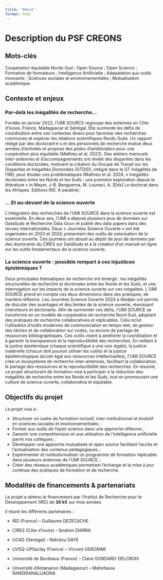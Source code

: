 ```yaml
---
title: "About"
format: html
---
```


# Description du PSF CREONS

## Mots-clés

Coopération équitable Nords-Sud ; Open Source ; Open Science ; Formation de formateurs ; Intelligence Artificielle ; Adapatation aux outils innovants ; Sciences sociales et environnementales ; Mutualisation académique.

## Contexte et enjeux

### Par-delà les inégalités de recherche...

Fondée en janvier 2022, l’UMI SOURCE regroupe des antennes en Côte d’Ivoire, France, Madagascar et Sénégal. Elle surmonte les défis de coordination entre ces contextes divers pour favoriser des recherches communes et explorer les relations scientifiques Nords-Suds. Un rapport rédigé par des doctorant·e·s et des personnels de recherche évalue deux années d’activités et propose des pistes d’amélioration pour une coopération plus équitable (Mathieu et al. 2023). Des ateliers mensuels inter-antennes et d’accompagnements ont révélé des disparités dans les conditions doctorales, motivant la création du Groupe de Travail sur les Disparités et Inégalités Doctorales (GTDID), intégré dans le GT Inégalités de l’IRD, pour étudier ces problématiques (Mathieu et al. 2024, « Inégalités doctorales entre les Nords et les Suds : une première exploration depuis la littérature » in Meyer, J-B. Benguerna, M. Lounaci, A. \[Eds\] Le doctorat dans les Afriques. Editions IRD. A paraître).

### ... Et au-devant de la science ouverte

L’intégration des recherches de l’UMI SOURCE dans la science ouverte est essentielle. En deux ans, l’UMI a déposé plusieurs jeux de données sur DataSuds et Recherche Data Gouv et publié des data papers dans des revues internationales. Deux « Journées Science Ouverte » ont été organisées en 2023 et 2024, présentant des outils de valorisation de la science ouverte. Ces journées ont abouti au dépôt de jeux de données par des doctorants du CIRES sur DataSuds et à la création d’un manuel en ligne sur les outils fondamentaux de la science ouverte.

### La science ouverte : possible rempart à ces injustices épistémiques ?

Deux principales thématiques de recherche ont émergé : les inégalités structurelles de recherche et doctorales entre les Nords et les Suds, et une interrogation sur les impacts de la science ouverte sur ces inégalités. L’UMI SOURCE prend en compte ces deux dimensions dans ses pratiques, de manière réflexive. Les Journées Science Ouverte 2024 à Abidjan ont permis de discuter des avantages et des limites de la science ouverte, réunissant chercheurs et doctorants. Afin de surmonter ces défis, l’UMI SOURCE se transforme en un modèle de coopérative de recherche Nord-Sud, adoptant des pratiques de recherche collaboratives et réplicables. Cela inclut l’utilisation d’outils modernes de communication en temps réel, de gestion des tâches et de collaboration sur codes, ou encore de partage de ressources bibliographiques. Ces outils visent à améliorer la coordination et à garantir la transparence et la reproductibilité des recherches. En veillant à la justice épistémique (chaque scientifique a une voix égale), la justice matérielle (chacun doit pouvoir utiliser les outils) et la justice épistémologique (accès égal aux ressources intellectuelles), l’UMI SOURCE crée un écosystème de recherche inter-antennes, facilitant la collaboration, le partage des ressources et la reproductibilité des recherches. En résumé, ce projet structurant de formation vise à participer à la réduction des inégalités de recherche entre les Nords et les Suds, tout en promouvant une culture de science ouverte, collaborative et équitable.

## Objectifs du projet

Le projet vise à :

-   Structurer un cadre de formation inclusif, inter-institutionnel et évolutif en sciences sociales et environnementales ;
-   Former aux outils de l’open science dans une approche réflexive ;
-   Garantir une compréhension et une utilisation de l’intelligence artificielle parmi nos collègues ;
-   Développer une approche mutualisée et open source facilitant l’accès et l’actualisation des contenus pédagogiques ;
-   Expérimenter et institutionnaliser un programme de formation réplicable dans plusieurs antennes de l’UMI SOURCE ;
-   Créer des réseaux académiques permettant l’échange et la mise à jour continue des pratiques de formation et de recherche.

## Modalités de financements & partenariats

Le projet a obtenu le financement par l’Institut de Recherche pour le Développement (IRD) de **30 k€** sur trois années.

Il réunit les différents partenaires :

-   IRD (France) – Guillaume DEZECACHE

-   CIRES (Côte d’Ivoire) – Ibrahim DIARRA

-   UCAD (Sénégal) – Ndickou GAYE

-   UVSQ-UPSaclay (France) – Vincent GERONIMI

-   Université de Bordeaux (France) – Claire GONDARD-DELCROIX

-   Université d’Antanarivo (Madagascar) – Mahefasoa RANDRIANALIJAONA
